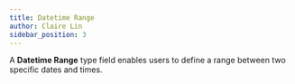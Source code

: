 ```yaml
---
title: Datetime Range
author: Claire Lin
sidebar_position: 3
---
```



A **Datetime Range** type field enables users to define a range between two specific dates and times.
